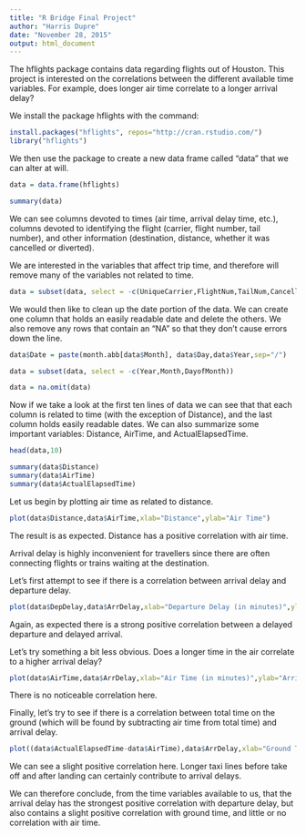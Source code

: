 ```yaml
---
title: "R Bridge Final Project"
author: "Harris Dupre"
date: "November 28, 2015"
output: html_document
---
```


The hflights package contains data regarding flights out of Houston. This project is interested on the correlations between the different available time variables. For example, does longer air time correlate to a longer arrival delay?

We install the package hflights with the command:

```r
install.packages("hflights", repos="http://cran.rstudio.com/") 
library("hflights")
```



We then use the package to create a new data frame called "data" that we can alter at will.



```r
data = data.frame(hflights)
```

```r
summary(data)
```



We can see columns devoted to times (air time, arrival delay time, etc.), columns devoted to identifying the flight (carrier, flight number, tail number), and other information (destination, distance, whether it was cancelled or diverted).

We are interested in the variables that affect trip time, and therefore will remove many of the variables not related to time.



```r
data = subset(data, select = -c(UniqueCarrier,FlightNum,TailNum,Cancelled,CancellationCode,Diverted,Origin,Dest,DayOfWeek))
```



We would then like to clean up the date portion of the data. We can create one column that holds an easily readable date and delete the others. We also remove any rows that contain an "NA" so that they don't cause errors down the line.



```r
data$Date = paste(month.abb[data$Month], data$Day,data$Year,sep="/")

data = subset(data, select = -c(Year,Month,DayofMonth))

data = na.omit(data)
```



Now if we take a look at the first ten lines of data we can see that that each column is related to time (with the exception of Distance), and the last column holds easily readable dates. We can also summarize some important variables: Distance, AirTime, and ActualElapsedTime.



```r
head(data,10)

summary(data$Distance)
summary(data$AirTime)
summary(data$ActualElapsedTime)
```



Let us begin by plotting air time as related to distance.



```r
plot(data$Distance,data$AirTime,xlab="Distance",ylab="Air Time")
```



The result is as expected. Distance has a positive correlation with air time.

Arrival delay is highly inconvenient for travellers since there are often connecting flights or trains waiting at the destination.

Let's first attempt to see if there is a correlation between arrival delay and departure delay.

```r
plot(data$DepDelay,data$ArrDelay,xlab="Departure Delay (in minutes)",ylab="Arrival Delay (in minutes)")
```



Again, as expected there is a strong positive correlation between a delayed departure and delayed arrival.

Let's try something a bit less obvious. Does a longer time in the air correlate to a higher arrival delay?




```r
plot(data$AirTime,data$ArrDelay,xlab="Air Time (in minutes)",ylab="Arrival Delay (in minutes)")
```


There is no noticeable correlation here.

Finally, let's try to see if there is a correlation between total time on the ground (which will be found by subtracting air time from total time) and arrival delay.


```r
plot((data$ActualElapsedTime-data$AirTime),data$ArrDelay,xlab="Ground Time (in minutes)",ylab="Arrival Delay (in minutes)")
```


We can see a slight positive correlation here. Longer taxi lines before take off and after landing can certainly contribute to arrival delays.


We can therefore conclude, from the time variables available to us, that the arrival delay has the strongest positive correlation with departure delay, but also contains a slight positive correlation with ground time, and little or no correlation with air time.
